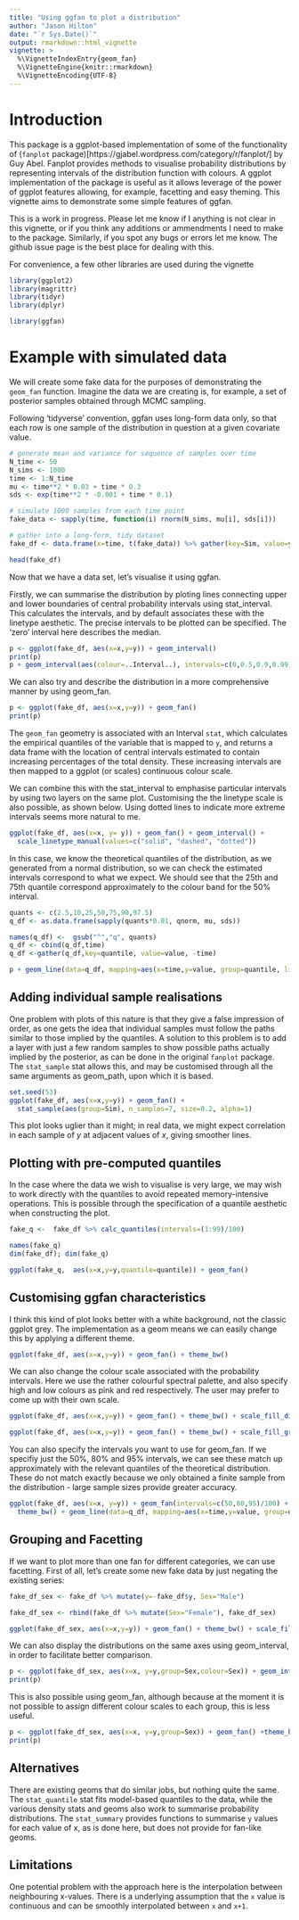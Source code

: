 ---
title: "Using ggfan to plot a distribution"
author: "Jason Hilton"
date: "`r Sys.Date()`"
output: rmarkdown::html_vignette
vignette: >
  %\VignetteIndexEntry{geom_fan}
  %\VignetteEngine{knitr::rmarkdown}
  %\VignetteEncoding{UTF-8}
---

# Introduction
This package is a ggplot-based implementation of some of the functionality of (`fanplot` package)[https://gjabel.wordpress.com/category/r/fanplot/] by Guy Abel. Fanplot provides methods to visualise probability distributions by representing intervals of the distribution function with colours.  A ggplot implementation of the package is useful as it allows leverage of the power of ggplot features allowing, for example, facetting and easy theming. This vignette aims to demonstrate some simple features of ggfan.


This is a work in progress. Please let me know if I anything is not clear in this vignette, or if you think any additions or ammendments I need to make to the package. Similarly, if you spot any bugs or errors let me know. The github issue page is the best place for dealing with this. 


For convenience, a few other libraries are used during the vignette
```{r load_libraries}
library(ggplot2)
library(magrittr)
library(tidyr)
library(dplyr)

library(ggfan)

```

# Example with simulated data
We will create some fake data for the purposes of demonstrating the `geom_fan` function.
Imagine the data we are creating is, for example, a set of posterior samples obtained through MCMC sampling.

Following 'tidyverse' convention, ggfan uses long-form data only, so that each row is one sample of the distribution in question at a given covariate value.

```{r simulate_data}
# generate mean and variance for sequence of samples over time
N_time <- 50
N_sims <- 1000 
time <- 1:N_time
mu <- time**2 * 0.03 + time * 0.3
sds <- exp(time**2 * -0.001 + time * 0.1)

# simulate 1000 samples from each time point
fake_data <- sapply(time, function(i) rnorm(N_sims, mu[i], sds[i]))

# gather into a long-form, tidy dataset
fake_df <- data.frame(x=time, t(fake_data)) %>% gather(key=Sim, value=y, -x)

head(fake_df)

```

Now that we have a data set, let's visualise it using ggfan.

Firstly, we can summarise the distribution by ploting lines connecting upper and lower boundaries of central probability intervals using stat_interval. This calculates the intervals, and by default associates these with the linetype aesthetic. The precise intervals to be plotted can be specified. The 'zero' interval here describes the median.

```{r plot_stat_interval}
p <- ggplot(fake_df, aes(x=x,y=y)) + geom_interval()
print(p)
p + geom_interval(aes(colour=..Interval..), intervals=c(0,0.5,0.9,0.99))
```

We can also try and describe the distribution in a more comprehensive manner by using geom_fan.

```{r plot_geom_fan}

p <- ggplot(fake_df, aes(x=x,y=y)) + geom_fan()
print(p)
```

The `geom_fan` geometry is associated with an Interval `stat`, which calculates the empirical quantiles of the variable that is mapped to `y`, and returns a data frame with the location of central intervals estimated to contain increasing percentages of the total density. These increasing intervals are then mapped to a ggplot (or scales) continuous colour scale.

We can combine this with the stat_interval to emphasise particular intervals by using two layers on the same plot. Customising the the linetype scale is also possible, as shown below. Using dotted lines to indicate more extreme intervals seems more natural to me.

```{r both_layers}
ggplot(fake_df, aes(x=x, y= y)) + geom_fan() + geom_interval() + 
  scale_linetype_manual(values=c("solid", "dashed", "dotted"))

```



In this case, we know the theoretical quantiles of the distribution, as we generated from a normal distribution, so we can check the estimated intervals correspond to what we expect. We should see that the 25th and 75th quantile correspond approximately to the colour band for the 50% interval.

```{r check_theoretical}
quants <- c(2.5,10,25,50,75,90,97.5) 
q_df <- as.data.frame(sapply(quants*0.01, qnorm, mu, sds))

names(q_df) <-  gsub("^","q", quants)
q_df <- cbind(q_df,time)
q_df <-gather(q_df,key=quantile, value=value, -time)

p + geom_line(data=q_df, mapping=aes(x=time,y=value, group=quantile, linetype=quantile))

```

## Adding individual sample realisations
One problem with plots of this nature is that they give a false impression of order, as one gets the idea that individual samples must follow the paths similar to those implied by the quantiles. A solution to this problem is to add a layer with just a few random samples to show possible paths actually implied by the posterior, as can be done in the original `fanplot` package. The `stat_sample` stat allows this, and may be customised through all the same arguments as geom_path, upon which it is based.

```{r stat_sample}
set.seed(53)
ggplot(fake_df, aes(x=x,y=y)) + geom_fan() + 
  stat_sample(aes(group=Sim), n_samples=7, size=0.2, alpha=1)

```

This plot looks uglier than it might; in real data, we might expect correlation in each sample of $y$ at adjacent values of $x$, giving smoother lines.

## Plotting with pre-computed quantiles
In the case where the data we wish to visualise is very large, we may wish to work directly with the quantiles to avoid repeated memory-intensive operations. This is possible through the specification of a quantile aesthetic when constructing the plot.

```{r quantiles_direct}

fake_q <-  fake_df %>% calc_quantiles(intervals=(1:99)/100) 

names(fake_q)
dim(fake_df); dim(fake_q)

ggplot(fake_q,  aes(x=x,y=y,quantile=quantile)) + geom_fan()


```


## Customising ggfan characteristics

I think this kind of plot looks better with a white background, not the classic ggplot grey. The implementation as a geom means we can easily change this by applying a different theme.

```{r plot_geom_fan_bw}

ggplot(fake_df, aes(x=x,y=y)) + geom_fan() + theme_bw()

```


We can also change the colour scale associated with the probability intervals. Here we use the rather colourful spectral palette, and also specify high and low colours as pink and red respectively. The user may prefer to come up with their own scale.

```{r spectral}
ggplot(fake_df, aes(x=x,y=y)) + geom_fan() + theme_bw() + scale_fill_distiller(palette="Spectral")

ggplot(fake_df, aes(x=x,y=y)) + geom_fan() + theme_bw() + scale_fill_gradient(low="red", high="pink")

```


You can also specify the intervals you want to use for geom_fan. If we specifiy just the 50%, 80% and 95% intervals, we can see these match up approximately with the relevant quantiles of the theoretical distribution. These do not match exactly because we only obtained a finite sample from the distribution - large sample sizes provide greater accuracy.

```{r probs}

ggplot(fake_df, aes(x=x, y=y)) + geom_fan(intervals=c(50,80,95)/100) +
  theme_bw() + geom_line(data=q_df, mapping=aes(x=time,y=value, group=quantile, linetype=quantile))

```


## Grouping and Facetting

If we want to plot more than one fan for different categories, we can use facetting. First of all, let's create some new fake data by just negating the existing series:

```{r facet}

fake_df_sex <- fake_df %>% mutate(y=-fake_df$y, Sex="Male")

fake_df_sex <- rbind(fake_df %>% mutate(Sex="Female"), fake_df_sex)

ggplot(fake_df_sex, aes(x=x,y=y)) + geom_fan() + theme_bw() + scale_fill_gradientn(colours = terrain.colors(10)) + facet_wrap(~Sex)

```

We can also display the distributions on the same axes using geom_interval, in order to facilitate better comparison. 

```{r stat_interval_group}

p <- ggplot(fake_df_sex, aes(x=x, y=y,group=Sex,colour=Sex)) + geom_interval() + theme_bw()
print(p)
```

This is also possible using geom_fan, although because at the moment it is not possible to assign different colour scales to each group, this is less useful.

```{r geom_fan_group}

p <- ggplot(fake_df_sex, aes(x=x, y=y,group=Sex)) + geom_fan() +theme_bw()
print(p)

```

## Alternatives

There are existing geoms that do similar jobs, but nothing quite the same. The `stat_quantile` stat fits model-based quantiles to the data, while the various density stats and geoms also work to summarise probability distributions. The `stat_summary` provides functions to summarise `y` values for each value of x, as is done here, but does not provide for fan-like geoms.

## Limitations
One potential problem with the approach here is the interpolation between neighbouring x-values. There is a underlying assumption that the `x` value is continuous and can be smoothly interpolated between `x` and `x+1`. 








